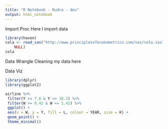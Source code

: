 ```yaml
---
title: "R Notebook - Rudra - dev"
output: html_notebook
---
```


Import Proc
Here I import data

```r
library(haven)
cola <- read_sas("http://www.principlesofeconometrics.com/sas/cola.sas7bdat", 
    NULL)
cola
```

Data Wrangle
Cleaning my data here

Data Viz

```r
library(dplyr)
library(ggplot2)

airline %>%
 filter(Y >= 7.6 & Y <= 18.2) %>%
 filter(W >= 0.42 & W <= 1.42) %>%
 ggplot() +
 aes(x = W, y = Y, fill = L, colour = YEAR, size = K) +
 geom_point() +
 theme_minimal()
```

